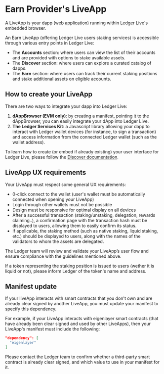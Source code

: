  
# Earn Provider's LiveApp

A LiveApp is your dapp (web application) running within Ledger Live's embedded browser. 

An Earn LiveApp (offering Ledger Live users staking services) is accessible through various entry points in Ledger Live:
- The **Accounts** section: where users can view the list of their accounts and are provided with options to stake available assets.
- The **Discover** section: where users can explore a curated catalog of dapps.
- The **Earn** section: where users can track their current staking positions and stake additional assets on eligible accounts.

## How to create your LiveApp
There are two ways to integrate your dapp into Ledger Live:
1. **dAppBrowser (EVM only)**: by creating a manifest, pointing it to the dAppBrowser, you can easily integrate your dApp into Ledger Live.
2. **The Ledger Services Kit**: a Javascript library allowing your dapp to interact with Ledger wallet devices (for instance, to sign a transaction) and access information from the connected Ledger wallet (such as the wallet address).

To learn how to create (or embed if already existing) your user interface for Ledger Live, please follow the [Discover documentation](https://developers.ledger.com/docs/ledger-live/discover/getting-started).

## LiveApp UX requirements

Your LiveApp must respect some general UX requirements:
- 0-click connect to the wallet (user's wallet must be automatically connected when opening your LiveApp)
- Login through other wallets must not be possible
- Design must be responsive for optimal display on all devices
- After a successful transaction (staking/unstaking, delegation, rewards claiming..), a confirmation page with the transaction hash must be displayed to users, allowing them to easily confirm its status.
- If applicable, the staking method (such as native staking, liquid staking, etc.) should be displayed to users, along with the names of the validators to whom the assets are delegated.

The Ledger team will review and validate your LiveApp’s user flow and ensure compliance with the guidelines mentioned above.

<Callout type="info" emoji="👉">
If a token representing the staking position is issued to users (wether it is liquid or not), please inform Ledger of the token's name and address.
</Callout>

## Manifest update

If your liveApp interacts with smart contracts that you don't own and are already clear signed by another LiveApp, you must update your manifest to specify this dependency. 

For example, if your LiveApp interacts with eigenlayer smart contracts (that have already been clear signed and used by other LiveApps), then your LiveApp's manifest must include the following:

```json
"dependency": [
  "eigenlayer"
]
```

Please contact the Ledger team to confirm whether a third-party smart contract is already clear signed, and which value to use in your manifest for it.
